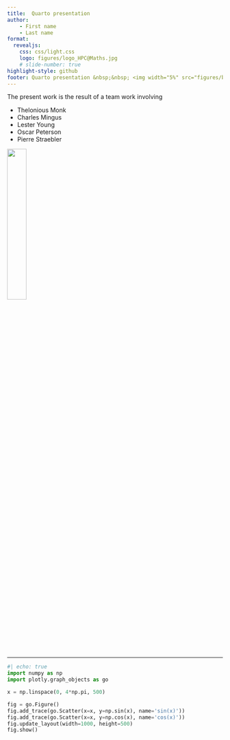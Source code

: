 ```yaml
---
title:  Quarto presentation
author:
    - First name 
    - Last name
format:
  revealjs:
    css: css/light.css
    logo: figures/logo_HPC@Maths.jpg
    # slide-number: true
highlight-style: github
footer: Quarto presentation &nbsp;&nbsp; <img width="5%" src="figures/by-sa.png"/> &nbsp;&nbsp; 10 July 2025
---
```


```{=html}
<link href="https://cdn.jsdelivr.net/npm/bootstrap@5.3.0/dist/css/bootstrap.min.css" rel="stylesheet">
<script src="https://cdn.jsdelivr.net/npm/bootstrap@5.3.0/dist/js/bootstrap.bundle.min.js"></script>
```

The present work is the result of a team work involving

- Thelonious Monk
- Charles Mingus
- Lester Young 
- Oscar Peterson
- Pierre Straebler

::::{.text-center}
![](./figures/logo_HPC@Maths.jpg){width=30%}
::::



---

```python
#| echo: true
import numpy as np
import plotly.graph_objects as go

x = np.linspace(0, 4*np.pi, 500)

fig = go.Figure()
fig.add_trace(go.Scatter(x=x, y=np.sin(x), name='sin(x)'))
fig.add_trace(go.Scatter(x=x, y=np.cos(x), name='cos(x)'))
fig.update_layout(width=1000, height=500)
fig.show()
```